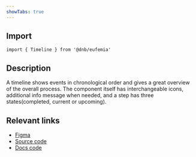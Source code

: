 ```yaml
---
showTabs: true
---
```


## Import

```tsx
import { Timeline } from '@dnb/eufemia'
```

## Description

A timeline shows events in chronological order and gives a great overview of the overall process.
The component itself has interchangeable icons, additional info message when needed, and a step has three states(completed, current or upcoming).

## Relevant links

- [Figma](https://www.figma.com/design/cdtwQD8IJ7pTeE45U148r1/%F0%9F%92%BB-Eufemia---Web?node-id=19517-7350)
- [Source code](https://github.com/dnbexperience/eufemia/tree/main/packages/dnb-eufemia/src/components/timeline)
- [Docs code](https://github.com/dnbexperience/eufemia/tree/main/packages/dnb-design-system-portal/src/docs/uilib/components/timeline)
